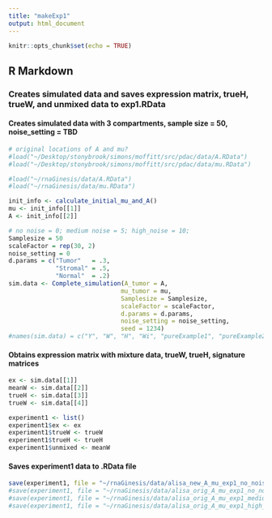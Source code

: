```yaml
---
title: "makeExp1"
output: html_document
---
```


```r
knitr::opts_chunk$set(echo = TRUE)
```

## R Markdown

### Creates simulated data and saves expression matrix, trueH, trueW, and unmixed data to exp1.RData

#### Creates simulated data with 3 compartments, sample size = 50, noise_setting = TBD
```r
# original locations of A and mu?
#load("~/Desktop/stonybrook/simons/moffitt/src/pdac/data/A.RData")
#load("~/Desktop/stonybrook/simons/moffitt/src/pdac/data/mu.RData")

#load("~/rnaGinesis/data/A.RData")
#load("~/rnaGinesis/data/mu.RData")

init_info <- calculate_initial_mu_and_A()
mu <- init_info[[1]]
A <- init_info[[2]]

# no noise = 0; medium noise = 5; high_noise = 10;
Samplesize = 50
scaleFactor = rep(30, 2)
noise_setting = 0
d.params = c("Tumor"   = .3,
             "Stromal" = .5,
             "Normal"  = .2)
sim.data <- Complete_simulation(A_tumor = A,
                               mu_tumor = mu, 
                               Samplesize = Samplesize,
                               scaleFactor = scaleFactor,
                               d.params = d.params,
                               noise_setting = noise_setting,
                               seed = 1234)
#names(sim.data) = c("Y", "W", "H", "Wi", "pureExample1", "pureExample2")
```

#### Obtains expression matrix with mixture data, trueW, trueH, signature matrices 
```r
ex <- sim.data[[1]]
meanW <- sim.data[[2]]
trueH <- sim.data[[3]]
trueW <- sim.data[[4]]

experiment1 <- list()
experiment1$ex <- ex
experiment1$trueW <- trueW
experiment1$trueH <- trueH
experiment1$unmixed <- meanW
```

#### Saves experiment1 data to .RData file
```r
save(experiment1, file = "~/rnaGinesis/data/alisa_new_A_mu_exp1_no_noise.RData")
#save(experiment1, file = "~/rnaGinesis/data/alisa_orig_A_mu_exp1_no_noise.RData")
#save(experiment1, file = "~/rnaGinesis/data/alisa_orig_A_mu_exp1_medium_noise.RData")
#save(experiment1, file = "~/rnaGinesis/data/alisa_orig_A_mu_exp1_high_noise.RData")

```